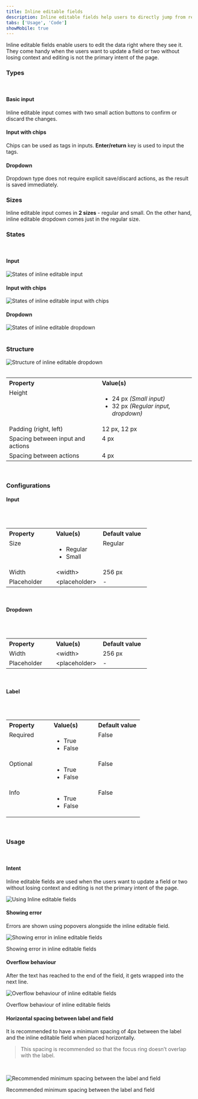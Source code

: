 ```yaml
---
title: Inline editable fields
description: Inline editable fields help users to directly jump from read mode to edit mode.
tabs: ['Usage', 'Code']
showMobile: true
---
```


Inline editable fields enable users to edit the data right where they see it. They come handy when the users want to update a field or two without losing context and editing is not the primary intent of the page. 

### Types
<br/>

#### Basic input
Inline editable input comes with two small action buttons to confirm or discard the changes.
<Preview name="components-editableinput-all--all" />

#### Input with chips
Chips can be used as tags in inputs. **Enter/return** key is used to input the tags.
<Preview name="components-editablechipinput-all--all" />

#### Dropdown
Dropdown type does not require explicit save/discard actions, as the result is saved immediately.
<Preview name="components-editabledropdown-all--all" />

### Sizes
Inline editable input comes in **2 sizes** - regular and small. On the other hand, inline editable dropdown comes just in the regular size.
<Preview name="components-editableinput-variants-size--size" />

### States
<br/>

#### Input

![States of inline editable input](./images/inlineEditable-inputStates.png)
<br/>

#### Input with chips

![States of inline editable input with chips](./images/inlineEditable-chipsStates.png)
<br/>

#### Dropdown

![States of inline editable dropdown](./images/inlineEditable-dropdownStates.png)
<br/>
<br/>

### Structure
![Structure of inline editable dropdown](./images/inlineEditable-structure.png)
<br/>
<br/>


<table style="width: 100%">
  <tbody>
    <tr>
      <th style="width:50%; text-align: left;">Property</th>
      <th style="width:50%; text-align: left;">Value(s)</th>
    </tr>
    <tr style="vertical-align: top">
      <td>Height</td>
      <td>
            <ul>
              <li>24 px <em>(Small input)</em></li>
              <li>32 px <em>(Regular input, dropdown)</em></li>
            </ul>
      </td>
    </tr>
    <tr style="vertical-align: top">
      <td>Padding (right, left)</td>
      <td>12 px, 12 px</td>
    </tr>
    <tr style="vertical-align: top">
      <td>Spacing between input and actions</td>
      <td>4 px</td>
    </tr>
    <tr style="vertical-align: top">
      <td>Spacing between actions</td>
      <td>4 px</td>
    </tr>
  </tbody>
</table>

<br/>

### Configurations

#### Input
<br/>
<br/>


<table style="width: 100%">
  <tbody>
    <tr>
      <th style="width:33%; text-align: left;">Property</th>
      <th style="width:33%; text-align: left;">Value(s)</th>
      <th style="width:33%; text-align: left;">Default value</th>
    </tr>
    <tr style="vertical-align: top">
      <td>Size</td>
      <td>
          <ul>
              <li>Regular</li>
              <li>Small</li>
          </ul>
      </td>
      <td>Regular</td>
    </tr>
    <tr style="vertical-align: top">
      <td>Width<br/></td>
      <td>&#60;width&#62;</td>
      <td>256 px</td>
    </tr>
    <tr style="vertical-align: top">
      <td>Placeholder<br/></td>
      <td>&#60;placeholder&#62;</td>
      <td>-</td>
    </tr>
  </tbody>
</table>
<br/>

#### Dropdown
<br/>
<br/>


<table style="width: 100%">
  <tbody>
    <tr>
      <th style="width:33%; text-align: left;">Property</th>
      <th style="width:33%; text-align: left;">Value(s)</th>
      <th style="width:33%; text-align: left;">Default value</th>
    </tr>
    <tr style="vertical-align: top">
      <td>Width<br/></td>
      <td>&#60;width&#62;</td>
      <td>256 px</td>
    </tr>
    <tr style="vertical-align: top">
      <td>Placeholder<br/></td>
      <td>&#60;placeholder&#62;</td>
      <td>-</td>
    </tr>
  </tbody>
</table>
<br/>

#### Label
<br/>
<br/>


<table style="width: 100%">
  <tbody>
    <tr>
      <th style="width:33%; text-align: left;">Property</th>
      <th style="width:33%; text-align: left;">Value(s)</th>
      <th style="width:33%; text-align: left;">Default value</th>
    </tr>
    <tr style="vertical-align: top">
      <td>Required</td>
      <td>
          <ul>
              <li>True</li>
              <li>False</li>
          </ul>
      </td>
      <td>False</td>
    </tr>
    <tr style="vertical-align: top">
      <td>Optional</td>
      <td>
          <ul>
              <li>True</li>
              <li>False</li>
          </ul>
      </td>
      <td>False</td>
    </tr>
    <tr style="vertical-align: top">
      <td>Info</td>
      <td>
          <ul>
              <li>True</li>
              <li>False</li>
          </ul>
      </td>
      <td>False</td>
    </tr>
  </tbody>
</table>
<br/>


### Usage
<br/>

#### Intent
Inline editable fields are used when the users want to update a field or two without losing context and editing is not the primary intent of the page.

![Using Inline editable fields](./images/inlineEditable-intent.png)

#### Showing error
Errors are shown using popovers alongside the inline editable field.

![Showing error in inline editable fields](./images/inlineEditable-error.png)
<Caption> Showing error in inline editable fields </Caption>

<br/>

#### Overflow behaviour
After the text has reached to the end of the field, it gets wrapped into the next line.

![Overflow behaviour of inline editable fields](./images/inlineEditable-error.png)
<Caption> Overflow behaviour of inline editable fields </Caption>

<br/>

#### Horizontal spacing between label and field
It is recommended to have a minimum spacing of 4px between the label and the inline editable field when placed horizontally.

> This spacing is recommended so that the focus ring doesn’t overlap with the label. 

<br/>

![Recommended minimum spacing between the label and field](./images/inlineEditable-error.png)
<Caption> Recommended minimum spacing between the label and field </Caption>
<br/>